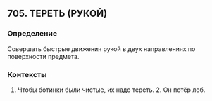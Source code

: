 ## 705. ТЕРЕТЬ (РУКОЙ)
### Определение
Совершать быстрые движения рукой в двух направлениях по поверхности предмета.

### Контексты
1. Чтобы ботинки были чистые, их надо тереть. 2. Он потёр лоб.

